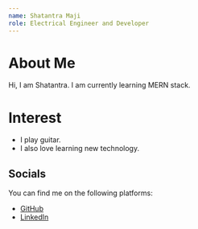 ```yaml
---
name: Shatantra Maji
role: Electrical Engineer and Developer
---
```


# About Me

Hi, I am Shatantra. I am currently learning MERN stack.

# Interest
 - I  play guitar.
 - I also love learning new technology.



## Socials
You can find me on the following platforms:

- [GitHub](https://github.com/x3shat)
- [LinkedIn](https://www.linkedin.com/in/shatantra/)